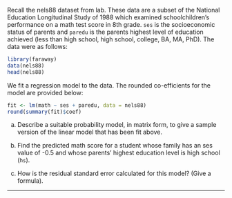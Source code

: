 Recall the nels88 dataset from lab. These data are a subset of the National Education Longitudinal Study of 1988 which examined schoolchildren’s performance on a math test score in 8th grade. `ses` is the socioeconomic status of parents and `paredu` is the parents highest level of education achieved (less than high school, high school, college, BA, MA, PhD). The data were as follows:
```r
library(faraway)
data(nels88)
head(nels88)
```
We fit a regression model to the data. The rounded co-efficients for the model are provided below:
```r
fit <- lm(math ~ ses + paredu, data = nels88)
round(summary(fit)$coef)
```

(a)  Describe a suitable probability model, in matrix form, to give a sample version of the linear model that has been fit above.

(b) Find the predicted math score for a student whose family has an ses value of -0.5 and whose parents' highest education level is high school (`hs`).

(c) How is the residual standard error calculated for this model? (Give a formula).

-------


